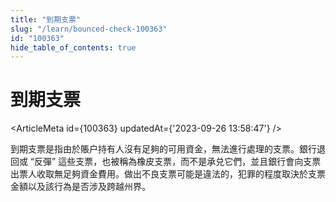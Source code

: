 ```yaml
---
title: "到期支票"
slug: "/learn/bounced-check-100363"
id: "100363"
hide_table_of_contents: true
---
```



# 到期支票

<ArticleMeta id={100363} updatedAt={'2023-09-26 13:58:47'} />
<div className='border-solid border-b border-t-0 my-4 border-[var(--ifm-color-gray-300)]' />

到期支票是指由於賬户持有人沒有足夠的可用資金，無法進行處理的支票。銀行退回或 “反彈” 這些支票，也被稱為橡皮支票，而不是承兑它們，並且銀行會向支票出票人收取無足夠資金費用。做出不良支票可能是違法的，犯罪的程度取決於支票金額以及該行為是否涉及跨越州界。
